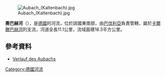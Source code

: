 {{Coord|47.79479|N|12.01327|E|display=title}}
[[Image:Aubach_(Kaltenbach).jpg|right]]

'''奧巴赫河'''（{{lang-de|Aubach}}），是[[德國|德國]]的河流，位於該國東南部，由[[巴伐利亞|巴伐利亞]]負責管轄，屬於[[卡爾滕巴赫河|卡爾滕巴赫河]]的支流，河道全長11.1公里，流域面積18.3平方公里。

==參考資料==
* [https://v.bayern.de/rfRG7 Verlauf des Aubachs]

{{Germany-geo-stub}}
[[Category:德國河流|Category:德國河流]]